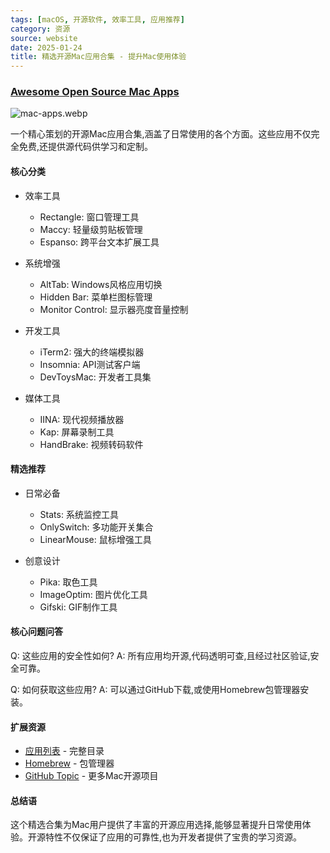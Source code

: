 ```yaml
---
tags: [macOS, 开源软件, 效率工具, 应用推荐]
category: 资源
source: website
date: 2025-01-24
title: 精选开源Mac应用合集 - 提升Mac使用体验
---
```


### [Awesome Open Source Mac Apps](https://indiegoodies.com/awesome-open-source-mac-apps)

![mac-apps.webp](https://img.mengpeng.tech/i/2025/02/07/67a59c5e42f28.webp)

一个精心策划的开源Mac应用合集,涵盖了日常使用的各个方面。这些应用不仅完全免费,还提供源代码供学习和定制。

#### 核心分类

- 效率工具
  - Rectangle: 窗口管理工具
  - Maccy: 轻量级剪贴板管理
  - Espanso: 跨平台文本扩展工具
  
- 系统增强
  - AltTab: Windows风格应用切换
  - Hidden Bar: 菜单栏图标管理
  - Monitor Control: 显示器亮度音量控制

- 开发工具
  - iTerm2: 强大的终端模拟器
  - Insomnia: API测试客户端
  - DevToysMac: 开发者工具集

- 媒体工具
  - IINA: 现代视频播放器
  - Kap: 屏幕录制工具
  - HandBrake: 视频转码软件

#### 精选推荐

- 日常必备
  - Stats: 系统监控工具
  - OnlySwitch: 多功能开关集合
  - LinearMouse: 鼠标增强工具

- 创意设计
  - Pika: 取色工具
  - ImageOptim: 图片优化工具
  - Gifski: GIF制作工具

#### 核心问题问答

Q: 这些应用的安全性如何?
A: 所有应用均开源,代码透明可查,且经过社区验证,安全可靠。

Q: 如何获取这些应用?
A: 可以通过GitHub下载,或使用Homebrew包管理器安装。

#### 扩展资源

- [应用列表](https://indiegoodies.com/awesome-open-source-mac-apps) - 完整目录
- [Homebrew](https://brew.sh) - 包管理器
- [GitHub Topic](https://github.com/topics/macos) - 更多Mac开源项目

#### 总结语

这个精选合集为Mac用户提供了丰富的开源应用选择,能够显著提升日常使用体验。开源特性不仅保证了应用的可靠性,也为开发者提供了宝贵的学习资源。 